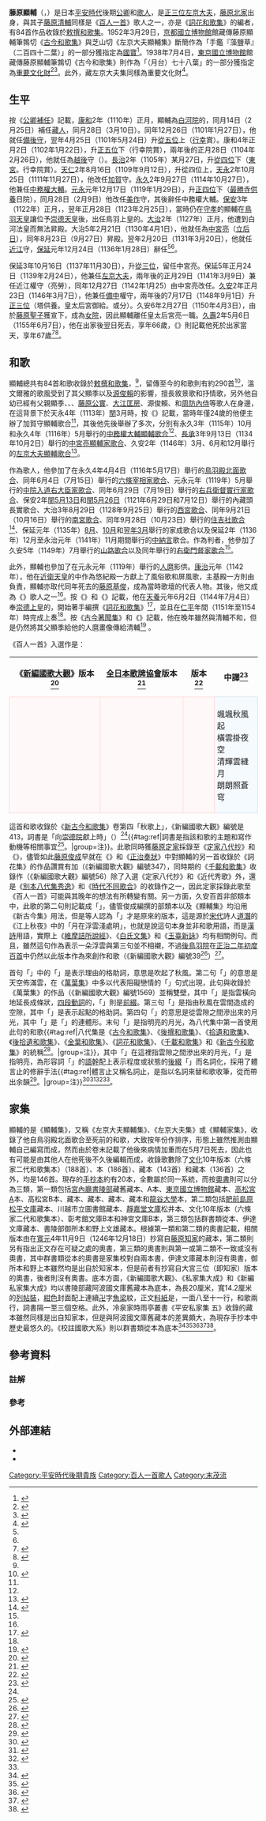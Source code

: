 {{歌人
|名稱 = 藤原顯輔
|圖片名稱 = Hyakuninisshu_079.jpg
|圖片大小 = 250px
|圖片說明 = 左京大夫顯輔<br>《[[百人一首|百人一首]]》[[歌牌|歌牌]]
|稱號 = 《百人一首》歌人<br>《[[時代不同歌合|時代不同歌合]]》歌人
|時代 = [[平安時代|平安時代]]
|出生日期 = [[寬治|寬治]]4年（1090年）
|逝世日期 = [[久壽|久壽]]2年5月7日（1155年6月8日）
|假名 = ふじわら の あきすけ
|羅馬字 = Fujiwara no Akisuke
|本姓 = [[藤原氏|藤原氏]]
|家系 = [[藤原北家|藤原北家]]{{Link-ja|藤原末茂|藤原末茂|末茂流}}{{Link-ja|六條藤家|六条藤家}}
|別名 = 六條（[[號|號]]）
|位階 = [[正三位|正三位]]
|官位 = [[京職|左京大夫]]
|歌風 = 
|敕撰歌 = 84首
|初次收錄 = 《[[金葉和歌集|金葉和歌集]]》
|歌合 = 主辦：<br>[[中務權大輔顯輔歌合|中務權大輔顯輔歌合]]<br>[[中宮亮顯輔家歌合|中宮亮顯輔家歌合]]<br>[[左京大夫顯輔歌合|左京大夫顯輔歌合]]<br>歌人：<br>[[鳥羽殿北面歌合|鳥羽殿北面歌合]]<br>[[六條宰相家歌合|六條宰相家歌合]]<br>[[中院入道右大臣家歌合|中院入道右大臣家歌合]]<br>[[右兵衛督實行家歌合|右兵衛督實行家歌合]]<br>[[保安二年閏五月十三日內藏頭長實歌合|保安二年閏五月十三日內藏頭長實歌合]]<br>[[保安二年閏五月二十六日內藏頭長實歌合|保安二年閏五月二十六日內藏頭長實歌合]]<br>[[西宮歌合|西宮歌合]]<br>[[南宮歌合|南宮歌合]]<br>[[住吉社歌合|住吉社歌合]]<br>[[保延元年八月播磨守家成歌合|保延元年八月播磨守家成歌合]]<br>[[保延元年十月播磨守家成歌合|保延元年十月播磨守家成歌合]]<br>[[左京大夫家成歌合|左京大夫家成歌合]]<br>判者：<br>[[山路歌合|山路歌合]]<br>[[右衛門督家歌合|右衛門督家歌合]]
|編著 = 《[[詞花和歌集|詞花和歌集]]》
|家集 = 《顯輔集》
|父親 = {{Link-ja|藤原顯季|藤原顕季}}
|母親 = {{Link-ja|藤原經平|藤原経平}}之女
|妻 = 高階能遠之女<br>藤原盛輔之女
|兄弟 = {{Link-ja|藤原長實|藤原長実}}<br>{{Link-ja|藤原家保}}<br>覺顯<br>顯宗
|姐妹 = {{Link-ja|藤原宗通}}之妻<br>{{Link-ja|源顯雅|源顕雅}}之妻→{{Link-ja|藤原仲實|藤原仲実}}之妻<br>{{Link-ja|藤原經實|藤原経実}}之妻<br>{{Link-ja|三條實行|三条実行}}之妻<br>{{Link-ja|藤原敦兼}}之妻<br>{{Link-ja|源雅定}}之妻
|子 = 藤原顯賢<br>[[藤原清輔|藤原清輔]]<br>藤原顯成<br>{{Link-ja|藤原重家 (刑部卿)|藤原重家 (刑部卿)|藤原重家}}<br>藤原賴輔<br>{{Link-ja|藤原季經|藤原季経}}<br>藤原親輔<br>長覺<br>{{Link-ja|顯昭|顕昭}}（[[猶子|猶子]]）
|女 = [[近衛基實|近衛基實]]之妻<br>[[九條兼實|九條兼實]]之妻
|親戚 = 
}}
'''藤原顯輔'''（{{jpn|j=藤原顕輔 |hg=ふじわら の あきすけ |rm=Fujiwara no Akisuke |f=y}}，{{bd|1090年||1155年|6月8日|catIdx=Fujiwara no Akisuke}}）是日本[[平安時代|平安時代]]後期[[公卿|公卿]]和[[歌人|歌人]]，{{Link-ja|官位}}是[[正三位|正三位]][[京職|左京大夫]]，[[藤原北家|藤原北家]]{{Link-ja|藤原末茂|藤原末茂|末茂流}}{{Link-ja|六條藤家|六条藤家}}出身，與其子[[藤原清輔|藤原清輔]]同樣是《[[百人一首|百人一首]]》歌人之一，亦是《[[詞花和歌集|詞花和歌集]]》的編者，有84首作品收錄於[[敕撰和歌集|敕撰和歌集]]。1952年3月29日，[[京都國立博物館|京都國立博物館]]館藏傳藤原顯輔筆鶉切《[[古今和歌集|古今和歌集]]》與芝山切《左京大夫顯輔集》斷簡作為「手鑑『藻鹽草』（二百四十二葉）」的一部分獲指定為[[日本國寶|國寶]]<ref>{{日本國指定文化財等數據庫|201|606|手鑑「藻塩草」（二百四十二葉）|link=yes}}</ref>。1938年7月4日，[[東京國立博物館|東京國立博物館]]館藏傳藤原顯輔筆鶉切《古今和歌集》則作為「{{Link-ja|手鑑}}（月台）七十八葉」的一部分獲指定為[[重要文化財|重要文化財]]<ref>{{日本國指定文化財等數據庫|201|7371|手鑑（月台）七十八葉}}</ref><ref>{{cite web |url=https://emuseum.nich.go.jp/detail?langId=ja&webView=&content_base_id=100383&content_part_id=21&content_pict_id=0 |language=ja |script-title=ja:手鑑「月台」　鶉切 |publisher={{Link-ja|國立文化財機構|国立文化財機構|e國寶}} |accessdate=2021-03-21 |archive-date=2021-04-03 |archive-url=https://web.archive.org/web/20210403161412/https://emuseum.nich.go.jp/detail?langId=ja&webView=&content_base_id=100383&content_part_id=21&content_pict_id=0 |dead-url=no }}</ref>。此外，{{Link-ja|冷泉家時雨亭文庫}}藏左京大夫集同樣為重要文化財<ref>{{cite book|editor={{Link-ja|藤本孝一}}、{{Link-ja|冷泉家時雨亭文庫}}、朝日新聞社冷泉時雨亭叢書刊行委員會事務局（淺井聰和井出富光子） |language=ja |script-title=ja:冷泉家王朝の和歌守展 |script-chapter=ja:定家表紙本 |date=2009-10-24 |publisher=[[朝日新聞出版|朝日新聞出版]] |id={{NCID|BB00772139}} |pages=199}}</ref>。

== 生平 ==
按《[[公卿補任|公卿補任]]》記載，[[康和_(日本)|康和]]2年（1110年）正月，顯輔{{Link-ja|補任}}為[[白河天皇|白河院]]的{{Link-ja|院司|院司|院判官代}}，同月14日（2月25日）補任[[藏人_(官職)|藏人]]，同月28日（3月10日）{{Link-ja|敘爵|叙爵}}。同年12月26日（1101年1月27日），他就任[[備後國|備後]]{{Link-ja|權官|権官|權}}[[國司|守]]，翌年4月25日（1101年5月24日）升[[從五位|從五位]]上（[[行幸|行幸]]{{Link-ja|鳥羽離宮|鳥羽離宮|鳥羽殿}}賞）。康和4年正月2日（1102年1月22日），升[[正五位|正五位]]下（行幸院賞），兩年後的正月28日（1104年2月26日），他就任為[[越後國|越後]]守（{{Link-ja|院宮分國制|院宮分国制|院分}}）。[[長治_(日本)|長治]]2年（1105年）某月27日，升[[從四位|從四位]]下（[[東宮|東宮]]{{Link-ja|袴着|袴着|御着袴}}。行幸院賞）。[[天仁|天仁]]2年8月16日（1109年9月12日），升從四位上，[[天永|天永]]2年10月25日（1111年11月27日），他改任[[加賀國|加賀]]守。[[永久_(日本)|永久]]2年9月27日（1114年10月27日），他兼任[[中務省|中務權大輔]]。[[元永|元永]]元年12月17日（1119年1月29日），升[[正四位|正四位]]下（[[六勝寺|最勝寺]][[法供_(佛教)|供養]]日院{{Link-ja|御給}}），同月28日（2月9日）他改任[[美作國|美作]]守，其後辭任中務權大輔。[[保安_(日本)|保安]]3年（1122年）正月，{{Link-ja|昇殿}}，翌年正月28日（1123年2月25日），當時仍在[[守孝|守孝]]的顯輔在[[鳥羽天皇|鳥羽天皇]]讓位予[[崇德天皇|崇德天皇]]後，出任鳥羽上皇的{{Link-ja|院司|院司|院別當}}。[[大治_(日本)|大治]]2年（1127年）正月，他遭到白河法皇{{Link-ja|勘當|勘当}}而無法昇殿。大治5年2月21日（1130年4月1日），他就任為[[中宮職|中宮亮]]（[[藤原聖子|立后日]]），同年8月23日（9月27日）昇殿。翌年2月20日（1131年3月20日），他就任[[近江國|近江]]守，[[保延|保延]]元年12月24日（1136年1月28日）辭任<ref name="公卿補任"/><ref name="岩波5"/>。

保延3年10月16日（1137年11月30日），升[[從三位|從三位]]，留任中宮亮。保延5年正月24日（1139年2月24日），他兼任[[京職|左京大夫]]，兩年後的正月29日（1141年3月9日）兼任近江權守（亮勞），同年12月27日（1142年1月25）由中宮亮改任{{Link-ja|皇太后宮職|皇太后宮職|皇太后宮亮}}。[[久安|久安]]2年正月23日（1146年3月7日），他兼任[[備中國|備中]]權守，兩年後的7月17日（1148年9月1日）升[[正三位|正三位]]（{{Link-ja|法性寺 (京都市東山區)|法性寺 (京都市東山区)|法性寺}}塔供養。皇太后宮御給。或{{Link-ja|北政所}}分）。久安6年2月27日（1150年4月3日），由於[[藤原聖子|藤原聖子]]獲{{Link-ja|院號|院号}}宣下，成為[[女院|女院]]，因此顯輔離任皇太后宮亮一職。[[久壽|久壽]]2年5月6日（1155年6月7日），他在出家後翌日死去，享年66歲，《{{Link-ja|兵範記}}》則記載他死於出家當天，享年67歲<ref name="公卿補任">{{cite book |url=https://dl.ndl.go.jp/info:ndljp/pid/991099 |language=ja |script-title=ja:公卿補任 |script-chapter=ja:前編 |volume=9 |work=[[公卿補任|公卿補任]] |series=[[國史大系|國史大系]] |date=1899-05-25 |publisher={{Link-ja|經濟雜誌社|経済雑誌社}} |id={{NCID|BN02695408}} |pages=416、419、422、428、430、434 |title= |access-date=2021-03-16 |archive-date=2021-05-12 |archive-url=https://web.archive.org/web/20210512111800/https://dl.ndl.go.jp/info:ndljp/pid/991099 |dead-url=no }}</ref><ref name="岩波5">{{cite book|editor=[[市古貞次|市古貞次]]、{{Link-ja|野間光辰}}、{{Link-ja|秋山虔}}、{{Link-ja|大久保正}}、{{Link-ja|大谷篤藏|大谷篤蔵}}、{{Link-ja|久保田淳}}、{{Link-ja|佐竹昭廣|佐竹昭広}}、{{Link-ja|信多純一}}、{{Link-ja|堤精二}}、{{Link-ja|中村幸彥|中村幸彦}} |author={{Link-ja|橋本不美男}} |language=ja |script-title=ja:日本古典文学大辞典 |script-chapter=ja:藤原顕輔 |volume=5 |date=1984-10-19 |publisher=[[岩波書店|岩波書店]] |isbn=978-4-00-080065-5 |pages=265-266}}</ref>。

== 和歌 ==
{{gallery2
| align        = center
|File:時代不同歌合 左京大夫顕輔 紀貫之.png|{{center|時代不同歌合<br>藤原顯輔和[[紀貫之|紀貫之]]}}
|File:Fujiwara no Akisuke.jpg|{{center|《國文學名家肖像集》<br>藤原顯輔}}
}}
顯輔總共有84首和歌收錄於[[敕撰和歌集|敕撰和歌集]]，<ref name="岩波5"/>，留傳至今的和歌則有約290首<ref name="和歌">{{cite book|editor={{Link-ja|犬養廉}}、{{Link-ja|井上宗雄}}、{{Link-ja|大久保正}}、小野寬、{{Link-ja|田中裕}}、橋本不美男、{{Link-ja|藤平春男}} |author=井上宗雄 |language=ja |script-title=ja:和歌大辞典 |script-chapter=ja:顕輔 |date=1986-03-20 |publisher={{Link-ja|明治書院}} |isbn=4-625-40029-5 |pages=9-10}}</ref>，溫文爾雅的歌風受到了其父顯季以及[[源俊賴|源俊賴]]的影響，擅長敘景歌和抒情歌，另外他自幼已經有父親顯季、{{Link-ja|藤原長實|藤原長実}}、{{Link-ja|藤原宗通}}、[[藤原公實|藤原公實]]、[[大江匡房|大江匡房]]、源俊賴、{{Link-ja|津守國基|津守国基}}和[[周防內侍|周防內侍]]等歌人在身邊，在這背景下於天永4年（1113年）[[閏月|閏]]3月時，按《{{Link-ja|夫木和歌抄}}》記載，當時年僅24歲的他便主辦了加賀守顯輔歌合<ref name="岩波5"/>，其後他先後舉辦了多次{{Link-ja|歌合}}，分別有永久3年（1115年）10月和永久4年（1116年）5月舉行的[[中務權大輔顯輔歌合|中務權大輔顯輔歌合]]<ref name="歌合6"/>、[[長承|長承]]3年9月13日（1134年10月2日）舉行的[[中宮亮顯輔家歌合|中宮亮顯輔家歌合]]、久安2年（1146年）3月、6月和12月舉行的[[左京大夫顯輔歌合|左京大夫顯輔歌合]]<ref name="歌合7">{{cite book|editor={{Link-ja|萩谷朴}} |language=ja |script-title=ja:平安朝歌合大成 |volume=7 |edition=赤堤居私家版 |date=1963-11-19 |publisher=萩谷朴 |id={{NCID|BN0630814X}} |pages=1976、1998、2004、2008、2016、2021、2023、2025}}</ref>。

作為歌人，他參加了在永久4年4月4日（1116年5月17日）舉行的[[鳥羽殿北面歌合|鳥羽殿北面歌合]]、同年6月4日（7月15日）舉行的[[六條宰相家歌合|六條宰相家歌合]]、元永元年（1119年）5月舉行的[[中院入道右大臣家歌合|中院入道右大臣家歌合]]、同年6月29日（7月19日）舉行的[[右兵衛督實行家歌合|右兵衛督實行家歌合]]、保安2年[[保安二年閏五月十三日內藏頭長實歌合|閏5月13日]]和[[保安二年閏五月二十六日內藏頭長實歌合|閏5月26日]]（1121年6月29日和7月12日）舉行的內藏頭長實歌合、大治3年8月29日（1128年9月25日）舉行的[[西宮歌合|西宮歌合]]、同年9月21日（10月16日）舉行的[[南宮歌合|南宮歌合]]、同年9月28日（10月23日）舉行的[[大治三年住吉社歌合|住吉社歌合]]<ref name="歌合6">{{cite book|editor=萩谷朴 |language=ja |script-title=ja:平安朝歌合大成 |volume=6 |edition=赤堤居私家版 |date=1962-08-30 |publisher=萩谷朴 |id={{NCID|BN0630814X}} |pages=1666、1691、1698、1711、1747、1754、1834、1839、1932、1943、1948}}</ref>、保延元年（1135年）[[保延元年八月播磨守家成歌合|8月]]、[[保延元年十月播磨守家成歌合|10月]]和[[左京大夫家成歌合|翌年3月]]舉行的家成歌合以及保延2年（1136年）12月至永治元年（1141年）11月期間舉行的[[中納言|中納言]]{{Link-ja|藤原伊通|藤原伊通|伊通}}歌合。作為判者，他參加了久安5年（1149年）7月舉行的[[山路歌合|山路歌合]]以及同年舉行的[[右衛門督家歌合|右衛門督家歌合]]<ref name="歌合7"/>。

此外，顯輔也參加了在元永元年（1119年）舉行的[[柿本人麻呂|人麿]]影供。[[康治|康治]]元年（1142年），他在[[近衛天皇|近衛天皇]]的{{Link-ja|大嘗祭}}中作為悠紀殿一方獻上了風俗歌和屏風歌，主基殿一方則由{{Link-ja|藤原敦光}}負責，顯輔亦取代同年死去的[[藤原基俊|藤原基俊]]，成為當時歌壇的代表人物。其後，他又成為《{{Link-ja|久安百首}}》歌人之一<ref name="岩波5"/>。按《{{Link-ja|袋草紙}}》和《{{Link-ja|拾芥抄}}》記載，他在[[天養|天養]]元年6月2日（1144年7月4日）奉[[崇德天皇|崇德上皇]]的{{Link-ja|院宣}}，開始著手編撰《[[詞花和歌集|詞花和歌集]]》<ref>{{cite book |url=https://clioimg.hi.u-tokyo.ac.jp/viewer/view/idata/T38/1144/03-5-1/5/0002?m=all&s=0002 |language=ja |script-title=ja:近衛天皇紀編年史料 |script-chapter=ja:天養元年六月七月 |volume=3-903 |work={{Link-ja|大日本史料|大日本史料|史料綜覽}} |publisher={{Link-ja|東京大學史料編纂所|東京大学史料編纂所}} |pages=207 |title= |access-date=2021-03-16 |archive-date=2021-04-03 |archive-url=https://web.archive.org/web/20210403160116/https://clioimg.hi.u-tokyo.ac.jp/viewer/view/idata/T38/1144/03-5-1/5/0002?m=all&s=0002 |dead-url=no }}</ref>，並且在[[仁平_(日本)|仁平]]年間（1151年至1154年）時完成上奏<ref name="岩波5"/>。按《[[古今著聞集|古今著聞集]]》和《{{Link-ja|十訓抄}}》記載，他在晚年雖然與清輔不和，但是仍然將其父顯季給他的人麿畫像傳給清輔<ref name="和辭">{{cite book|editor={{Link-ja|久保木哲夫}}、{{Link-ja|後藤祥子}}、中村文、大谷俊太、{{Link-ja|渡部泰明}}、{{Link-ja|田渕句美子}}、田中大士、{{Link-ja|鈴木健一 (日本文學)|鈴木健一 (日本文学者)|鈴木健一}}、淺田徹、高松壽夫 |author=紙宏行 |language=ja |script-title=ja:和歌文学大辞典 |script-chapter=ja:顕輔 |edition={{lang|ja|日本文学Web図書館}} |date=2014-12 |publisher=古典圖書館 |isbn=978-490-447001-5}}</ref> 。

{{gallery2
| align        = center
|File:小倉百人一首 79 左京大夫顕輔.jpg|{{center|《小倉百人一首》<br>左京大夫顯輔<br>[[菱川師宣|菱川師宣]][[繪本|繪本]]}}
|File:No 79 Sakyo-no-tayu Aisuke (BM 1906,1220,0.1209).jpg|{{center|《百人一首內 左京大夫顯輔》<br>[[歌川國芳|歌川國芳]]的[[浮世繪|浮世繪]]}}
|File:Ogura nazorae hyakunin isshu (Ogura Imitation of the Hundred Poets) (BM 2008,3037.09901 76).jpg|{{center|《小倉擬百人一首》<br>左京大夫顯輔<br>梅之由兵衛 長吉<br>源兵衛堀源兵衛<br>歌川國芳的浮世繪}}
}}
《百人一首》入選作是：
{| align=center cellspacing=5
! 《[[國歌大觀|新編國歌大觀]]》版本<ref name="國歌1">{{cite book|editor={{Link-ja|谷山茂}}、{{Link-ja|田中裕}}、{{Link-ja|後藤重郎}}、{{Link-ja|樋口芳麻呂}}、橋本不美男、藤平春男、{{Link-ja|島津忠夫}}、井上宗雄、{{Link-ja|有吉保}}、{{Link-ja|片桐洋一}}、{{Link-ja|福田秀一}}、{{Link-ja|久保田淳}} |author={{Link-ja|後藤重郎}}、杉戶千洋 |language=ja |script-title=ja:新編国歌大観 |script-chapter=ja:勅撰集編 |work=[[國歌大觀|新編國歌大觀]] |volume=1 |date=1983-02-08 |publisher=[[角川書店|角川書店]] |isbn=4-040-20112-4 |pages=224}}</ref>
! [[全日本歌牌協會|全日本歌牌協會]]版本<ref>{{cite web |url=https://www.karuta.or.jp/kitei/20200425-dokushu-text.pdf |language=ja |script-title=ja:競技かるた読手テキスト（抜粋） |publisher=[[全日本歌牌協會|全日本歌牌協會]] |accessdate=2021-03-21 |archive-date=2021-02-05 |archive-url=https://web.archive.org/web/20210205175345/https://www.karuta.or.jp/kitei/20200425-dokushu-text.pdf |dead-url=no }}</ref>
! {{Link-ja|嵯峨嵐山文華館}}版本<ref>{{cite web |url=http://www.samac.jp/search/poems_detail.php?id=79 |language=ja |script-title=ja:小倉百人一首の全首を見る |publisher={{Link-ja|嵯峨嵐山文華館}} |accessdate=2021-03-21 |archive-date=2021-04-03 |archive-url=https://web.archive.org/web/20210403160202/http://www.samac.jp/search/poems_detail.php?id=79 |dead-url=no }}</ref>
! 中譯<ref>{{cite book|author=劉德潤 |language=zh-cn |title=小仓百人一首：日本古典和歌赏析 |orig-year=2007-06 |date=2019-12 |publisher=[[外語教學與研究出版社|外語教學與研究出版社]] |isbn=978-7-5600-6675-2 |pages=246}}</ref>
|-
| style="border:1px solid #FFD1D1; background-color:#FFF8F8; padding:5px"|{{lang|ja|秋風に<br>たなびく雲の<br>たえまより<br>もれいづる月の<br>かげのさやけさ}}
| style="border:1px solid #FFD1D1; background-color:#FFF8F8; padding:5px"|{{lang|ja|秋風に<br>たなびく雲の<br>たえ間より<br>もれ出づる月の<br>影のさやけさ}}
| style="border:1px solid #FFD1D1; background-color:#FFF8F8; padding:5px"|{{lang|ja|秋風に<br>たなびく雲の<br>たえ間より<br>もれ出づる月の<br>かげのさやけさ}}
| style="border:1px solid #CEDFF2; background-color:#F5FAFF; padding:5px"|颯颯秋風起<br>橫雲掛夜空<br>清輝雲縫月<br>朗朗照蒼穹
|}
這首和歌收錄於《[[新古今和歌集|新古今和歌集]]》卷第四「秋歌上」，《新編國歌大觀》編號是413，詞書是「向[[崇德天皇|崇德院]]獻上{{Link-ja|久安百首|久安百首|百首歌}}時」（{{lang|ja|崇徳院に百首歌たてまつりけるに}}）<ref name="國歌1"/>{{#tag:ref|詞書是指該和歌的主題和寫作動機等相關事宜<ref>{{Kotobank|詞書|link=yes}}</ref>。|group=注}}。此歌同時獲[[藤原定家|藤原定家]]採錄至《[[定家八代抄|定家八代抄]]》和《{{Link-ja|近代秀歌}}》，儘管如此[[藤原俊成|藤原俊成]]早就在《{{Link-ja|古來風體抄|古来風体抄}}》和《[[正治奏狀|正治奏狀]]》中對顯輔的另一首收錄於《詞花集》的作品讚賞有加（《新編國歌大觀》編號347），同時期的《[[千載和歌集|千載和歌集]]》收錄作（《新編國歌大觀》編號56）除了入選《定家八代抄》和《近代秀歌》外，還是《[[別本八代集秀逸|別本八代集秀逸]]》和《[[時代不同歌合|時代不同歌合]]》的收錄作之一，因此定家採錄此歌至《百人一首》可能與其晚年的想法有所轉變有關。另一方面，久安百首非部類本中，此歌的第二句則記載成「{{lang|ja|ただよふ雲の}}」，儘管俊成編撰的部類本以及《顯輔集》均沿用《新古今集》用法，但是{{Link-ja|香川景樹}}等人認為「{{lang|ja|ただよふ雲の}}」才是原來的版本，這是源於[[宋代|宋代]]詩人[[道潛|道潛]]的《江上秋夜》中的「月在浮雲淺處明」，也就是說這句本身並非和歌用語，而是[[漢詩|漢詩]]用語，實際上《[[維摩詰所說經|維摩詰所說經]]》、《[[白氏文集|白氏文集]]》和《[[玉臺新詠|玉臺新詠]]》均有相關例句。而且，雖然這句作為表示一朵浮雲與第三句並不相襯，不過[[後鳥羽天皇|後鳥羽院]]在[[正治二年初度百首|正治二年初度百首]]中仍然以此版本作為{{Link-ja|本歌取}}來創作和歌（《新編國歌大觀》編號39<ref name="國歌4">{{cite book|editor=谷山茂、田中裕、後藤重郎、樋口芳麻呂、橋本不美男、藤平春男、島津忠夫、井上宗雄、有吉保、片桐洋一、福田秀一、久保田淳 |author=久保田淳、大坪利絹、片山享、山崎桂子 |language=ja |script-title=ja:新編国歌大観 |script-chapter=ja:私家集編Ⅱ、定数歌編 |work=新編國歌大觀 |volume=4 |date=1986-05-15 |publisher=角川書店 |isbn=4-040-20132-9 |pages=299}}</ref>）<ref name="吉海">{{cite book|author={{Link-ja|吉海直人}} |language=ja |script-title=ja:百人一首で読み解く平安時代 |series=角川選書 |volume=516 |date=2012-11-25 |publisher=[[角川學藝出版|角川學藝出版]] |isbn=978-4-04-703516-4 |pages=220-222}}</ref>。

首句「{{lang|ja|秋風に}}」中的「{{lang|ja|[[に|に]]}}」是表示理由的格助詞，意思是吹起了秋風。第二句「{{lang|ja|たなびく雲の}}」的意思是天空佈滿雲，在《[[萬葉集|萬葉集]]》中多以代表阻礙戀情的「{{lang|ja|雲なたなびき}}」句式出現，此句與收錄於《萬葉集》的作品（《新編國歌大觀》編號1569）並稱雙壁，其中「{{lang|ja|たなびく}}」是指雲橫向地延長成條狀，[[四段活用|四段動詞]]的{{Link-ja|連體形|連体形}}，「{{lang|ja|[[た|た]]}}」則是[[前綴|前綴]]。第三句「{{lang|ja|たえまより}}」是指由秋風在雲間造成的空隙，其中「{{lang|ja|より}}」是表示起點的格助詞。第四句「{{lang|ja|もれいづる月の}}」的意思是從雲隙之間滲出來的月光，其中「{{lang|ja|もれいづる}}」是「{{lang|ja|もれ出づ}}」的連體形。末句「{{lang|ja|かげのさやけさ}}」是指明亮的月光，為八代集中第一首使用此句的和歌{{#tag:ref|八代集是《[[古今和歌集|古今和歌集]]》、《[[後撰和歌集|後撰和歌集]]》、《[[拾遺和歌集|拾遺和歌集]]》、《[[後拾遺和歌集|後拾遺和歌集]]》、《[[金葉和歌集|金葉和歌集]]》、《[[詞花和歌集|詞花和歌集]]》、《[[千載和歌集|千載和歌集]]》和《[[新古今和歌集|新古今和歌集]]》的統稱<ref>{{Kotobank|八代集}}</ref>。|group=注}}，其中「{{lang|ja|かげ}}」在這裡指雲隙之間滲出來的月光，「{{lang|ja|さやけさ}}」是指明亮，為形容詞「{{lang|ja|さやけし}}」的[[詞幹|語幹]]配上表示程度或狀態的[[後綴|後綴]]「{{lang|ja|[[さ|さ]]}}」而名詞化，採用了體言止的修辭手法{{#tag:ref|體言止又稱名詞止，是指以名詞來替和歌收筆，從而帶出余韻<ref>{{Kotobank|体言止}}</ref>。|group=注}}<ref>{{cite book|editor=有吉保 |language=ja |script-title=ja:百人一首 |series={{Link-ja|講談社學術文庫|講談社学術文庫}} |volume=614 |orig-year=1973-11-10 |date=1986-02-05 |publisher=[[講談社|講談社]] |isbn=4-061-58614-9 |pages=328-329}}</ref><ref>{{cite book|author={{Link-ja|鈴木日出男}} |language=ja |script-title=ja:百人一首 |series={{Link-ja|筑摩文庫|ちくま文庫|-{筑}-摩文庫}} |volume={{lang|ja|に-1-1}} |date=1990-12-15 |publisher=[[筑摩書房|-{筑}-摩書房]] |isbn=4-480-02510-3 |pages=168-169}}</ref><ref>{{cite book|author=[[小町谷照彥|小町谷照彥]] |language=ja |script-title=ja:標準 小倉百人一首 : わかりやすい解説・文法詳説・設問付 |orig-year=1994-09-20 |date=2013 |publisher={{Link-ja|文英堂}} |isbn=4-578-00364-7 |pages=87}}</ref><ref name="吉海"/>。

== 家集 ==
顯輔的{{Link-ja|家集}}是《顯輔集》，又稱《左京大夫顯輔集》、《左京大夫集》或《顯輔家集》，收錄了他自鳥羽殿北面歌合至死前的和歌，大致按年份作排序，形態上雖然推測由顯輔自己編寫而成，然而由於卷末記載了他後來病情加重而在5月7日死去，因此也有可能是由其他人在他死後不久後編輯而成，收錄歌數除了[[文化_(日本)|文化]]10年版本（六條家二代和歌集本）（188首）、{{Link-ja|群書類從|群書類従}}本（186首）、{{Link-ja|宮城縣圖書館|宮城県図書館|伊達文庫}}藏本（143首）和{{Link-ja|川越市立圖書館|川越市立図書館}}藏本（136首）之外，均是146首。現存的[[手抄本|手抄本]]約有20本，全數屬於同一系統，而按[[版權頁|奧書]]則可以分為三類，第一類包括[[宮內廳書陵部|宮內廳書陵部]]藏{{Link-ja|德島縣立圖書館|徳島県立図書館|阿波國文庫}}舊藏本、{{Link-ja|彰考館文庫|彰考館文庫}}A本、[[東京國立博物館|東京國立博物館]]藏本、[[國立歷史民俗博物館|高松宮]]A本、高松宮B本、{{Link-ja|山口縣立山口圖書館|山口県立山口図書館}}藏本、{{Link-ja|內閣文庫|内閣文庫}}藏本、{{Link-ja|神宮文庫}}藏本、{{Link-ja|大阪府立圖書館|大阪府立図書館}}藏本和[[龍谷大學|龍谷大學]]本，第二類包括[[肥前島原松平文庫|肥前島原松平文庫]]藏本、川越市立圖書館藏本、[[靜嘉堂文庫|靜嘉堂文庫]]松井本、文化10年版本（六條家二代和歌集本）、彰考館文庫B本和神宮文庫B本，第三類包括群書類從本、伊達文庫藏本、書陵部御所本和野上文雄藏本。根據第一類和第二類的奧書記載，相關版本由{{Link-ja|真觀|真観}}在[[寬元|寬元]]4年11月9日（1246年12月18日）抄寫自[[藤原知家|藤原知家]]的藏本，第二類則另有指出正文存在可疑之處的奧書，第三類的奧書則與第一或第二類不一致或沒有奧書，其中群書類從本的奧書是家集校對自兩本書，伊達文庫藏本則沒有奧書，御所本和野上本雖然均是出自於知家本，但是前者有抄寫自大宮三位（即知家）版本的奧書，後者則沒有奧書。底本方面，《新編國歌大觀》、《私家集大成》和《新編私家集大成》均以書陵部藏阿波國文庫舊藏本為底本，為長20厘米，寬14.2厘米的[[和裝本|列帖裝]]，[[紺色|紺色]]封面配上連續[[卍|卍]]字[[魚梁|魚梁]]紋，正文[[和紙|料紙]]是{{Link-ja|鳥之子紙|鳥の子紙}}，一面八至十一行，和歌兩行，詞書隔一至三個空格。此外，冷泉家時雨亭叢書《平安私家集 五》收錄的{{Link-ja|冷泉家時雨亭文庫}}藏本雖然同樣是出自知家本，但是與阿波國文庫舊藏本的差異頗大，為現存手抄本中歷史最悠久的。《校註國歌大系》則以群書類從本為底本<ref>{{cite book|editor=和歌史研究會 |author=井上宗雄 |language=ja |script-title=ja:私家集大成 |script-chapter=ja:中古Ⅱ |volume=2 |orig-year=1975-05-25 |date=1984-01-10 |publisher=明治書院 |id={{NCID|BN01771828}} |pages=830-831}}</ref><ref name="國歌3">{{cite book|editor=谷山茂、田中裕、後藤重郎、樋口芳麻呂、橋本不美男、藤平春男、島津忠夫、井上宗雄、有吉保、片桐洋一、福田秀一、久保田淳 |author=川上新一郎 |language=ja |script-title=ja:新編国歌大観 |script-chapter=ja:私家集編Ⅰ |work=新編國歌大觀 |volume=3 |date=1985-05-16 |publisher=角川書店 |isbn=4-040-20132-9 |pages=908}}</ref><ref>{{cite book|editor=井上宗雄、{{Link-ja|久保木哲夫}}、片桐洋一、{{Link-ja|松野陽一}}、長崎健、平野由紀子、田中登、兼築信行、小林一彥、{{Link-ja|小川剛生}} |author=紙宏行 |language=ja |script-title=ja:新編私家集大成 |script-chapter=ja:顕輔 |edition={{lang|ja|日本文学Web図書館}} |date=2008-12 |publisher={{lang|ja|エムワイ企画}} |isbn=978-490-447000-8}}</ref><ref name="岩波1">{{cite book|editor=市古貞次、野間光辰、秋山虔、大久保正、大谷篤藏、久保田淳、佐竹昭廣、信多純一、堤精二、中村幸彥 |author=橋本不美男 |language=ja |script-title=ja:日本古典文学大辞典 |script-chapter=ja:顕輔集 |volume=1 |date=1983-10-20 |publisher=岩波書店 |isbn=978-400-080062-4 |pages=23}}</ref><ref name="校註13">{{cite book|editor={{Link-ja|中山泰昌}} |author=玉井幸助 |language=ja |script-title=ja:校註國歌大系 |script-chapter=ja:中古諸家集（全） |volume=13 |date=1938-05-15 |publisher=[[誠文堂新光社|誠文堂新光社]] |id={{NCID|BA35304060}} |pages=1-2}}</ref>。

== 參考資料 ==
=== 註解 ===
{{Reflist|group="注"}}
=== 參考 ===
{{reflist|30em}}

== 外部連結 ==
{{Commons category|Fujiwara no Akisuke}}
* {{國際日本文化研究中心和歌數據庫|129|顕輔集|link=yes}}
* {{日本古典籍綜合目錄數據庫|80546|顕輔集|link=yes}}

{{百人一首}}
{{時代不同歌合}}

{{DEFAULTSORT:Fujiwara no Akisuke}}
[[Category:平安時代後期貴族|Category:平安時代後期貴族]]
[[Category:百人一首歌人|Category:百人一首歌人]]
[[Category:末茂流|Category:末茂流]]
{{Good article}}